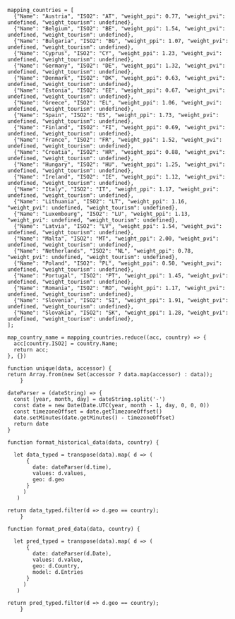 ```ojs
mapping_countries = [
  {"Name": "Austria", "ISO2": "AT", "weight_ppi": 0.77, "weight_pvi": undefined, "weight_tourism": undefined},
  {"Name": "Belgium", "ISO2": "BE", "weight_ppi": 1.54, "weight_pvi": undefined, "weight_tourism": undefined},
  {"Name": "Bulgaria", "ISO2": "BG", "weight_ppi": 1.07, "weight_pvi": undefined, "weight_tourism": undefined},
  {"Name": "Cyprus", "ISO2": "CY", "weight_ppi": 1.23, "weight_pvi": undefined, "weight_tourism": undefined},
  {"Name": "Germany", "ISO2": "DE", "weight_ppi": 1.32, "weight_pvi": undefined, "weight_tourism": undefined},
  {"Name": "Denmark", "ISO2": "DK", "weight_ppi": 0.63, "weight_pvi": undefined, "weight_tourism": undefined},
  {"Name": "Estonia", "ISO2": "EE", "weight_ppi": 0.67, "weight_pvi": undefined, "weight_tourism": undefined},
  {"Name": "Greece", "ISO2": "EL", "weight_ppi": 1.06, "weight_pvi": undefined, "weight_tourism": undefined},
  {"Name": "Spain", "ISO2": "ES", "weight_ppi": 1.73, "weight_pvi": undefined, "weight_tourism": undefined},
  {"Name": "Finland", "ISO2": "FI", "weight_ppi": 0.69, "weight_pvi": undefined, "weight_tourism": undefined},
  {"Name": "France", "ISO2": "FR", "weight_ppi": 1.52, "weight_pvi": undefined, "weight_tourism": undefined},
  {"Name": "Croatia", "ISO2": "HR", "weight_ppi": 0.88, "weight_pvi": undefined, "weight_tourism": undefined},
  {"Name": "Hungary", "ISO2": "HU", "weight_ppi": 1.25, "weight_pvi": undefined, "weight_tourism": undefined},
  {"Name": "Ireland", "ISO2": "IE", "weight_ppi": 1.12, "weight_pvi": undefined, "weight_tourism": undefined},
  {"Name": "Italy", "ISO2": "IT", "weight_ppi": 1.17, "weight_pvi": undefined, "weight_tourism": undefined},
  {"Name": "Lithuania", "ISO2": "LT", "weight_ppi": 1.16, "weight_pvi": undefined, "weight_tourism": undefined},
  {"Name": "Luxembourg", "ISO2": "LU", "weight_ppi": 1.13, "weight_pvi": undefined, "weight_tourism": undefined},
  {"Name": "Latvia", "ISO2": "LV", "weight_ppi": 1.54, "weight_pvi": undefined, "weight_tourism": undefined},
  {"Name": "Malta", "ISO2": "MT", "weight_ppi": 2.00, "weight_pvi": undefined, "weight_tourism": undefined},
  {"Name": "Netherlands", "ISO2": "NL", "weight_ppi": 0.78, "weight_pvi": undefined, "weight_tourism": undefined},
  {"Name": "Poland", "ISO2": "PL", "weight_ppi": 0.50, "weight_pvi": undefined, "weight_tourism": undefined},
  {"Name": "Portugal", "ISO2": "PT", "weight_ppi": 1.45, "weight_pvi": undefined, "weight_tourism": undefined},
  {"Name": "Romania", "ISO2": "RO", "weight_ppi": 1.17, "weight_pvi": undefined, "weight_tourism": undefined},
  {"Name": "Slovenia", "ISO2": "SI", "weight_ppi": 1.91, "weight_pvi": undefined, "weight_tourism": undefined},
  {"Name": "Slovakia", "ISO2": "SK", "weight_ppi": 1.28, "weight_pvi": undefined, "weight_tourism": undefined},
];

```

```ojs
map_country_name = mapping_countries.reduce((acc, country) => {
  acc[country.ISO2] = country.Name;
  return acc;
}, {})
```

```ojs
function unique(data, accessor) {
return Array.from(new Set(accessor ? data.map(accessor) : data));
	}
```

```ojs
dateParser = (dateString) => {
  const [year, month, day] = dateString.split('-')
  const date = new Date(Date.UTC(year, month - 1, day, 0, 0, 0))
  const timezoneOffset = date.getTimezoneOffset()
  date.setMinutes(date.getMinutes() - timezoneOffset)
  return date
}
```


```ojs

function format_historical_data(data, country) {

  let data_typed = transpose(data).map( d => (
      {
        date: dateParser(d.time),
        values: d.values,
        geo: d.geo
      } 
     )
   )
  
return data_typed.filter(d => d.geo == country);
	}

```


```ojs

function format_pred_data(data, country) {

  let pred_typed = transpose(data).map( d => (
      {
        date: dateParser(d.Date),
        values: d.value,
        geo: d.Country,
        model: d.Entries
      } 
     )
   )
  
return pred_typed.filter(d => d.geo == country);
	}

```